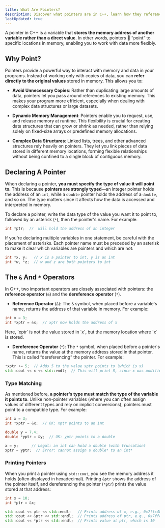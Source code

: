 ```yaml
---
title: What Are Pointers?
description: Discover what pointers are in C++, learn how they reference memory addresses, and understand why they’re essential for more advanced programming techniques.
lastUpdated: true
---
```



A pointer in C++ is a variable that **stores the memory address of another variable 
rather than a direct value**. In other words, pointers 🫵 “point” to specific locations 
in memory, enabling you to work with data more flexibly.

## Why Point?

Pointers provide a powerful way to interact with memory and data in your programs. 
Instead of working only with copies of data, you can **refer directly to the original 
values** stored in memory. This allows you to:

- **Avoid Unnecessary Copies**: Rather than duplicating large amounts of data, pointers 
let you pass around references to existing memory. This makes your program more efficient, 
especially when dealing with complex data structures or large datasets.

- **Dynamic Memory Management**: Pointers enable you to request, use, and release memory at 
runtime. This flexibility is crucial for creating data structures that can grow or shrink as 
needed, rather than relying solely on fixed-size arrays or predefined memory allocations.

- **Complex Data Structures**: Linked lists, trees, and other advanced structures rely heavily 
on pointers. They let you link pieces of data stored in different memory locations, forming 
flexible relationships without being confined to a single block of contiguous memory.

## Declaring A Pointer

When declaring a pointer, **you must specify the type of value it will point to**. This is because 
**pointers are strongly typed**—an integer pointer holds the address of an `int`, while a `double` 
pointer holds the address of a `double`, and so on. The type matters since it affects how the 
data is accessed and interpreted in memory.

To declare a pointer, write the data type of the value you want it to point to, followed by 
an asterisk (`*`), then the pointer's name. For example:

```cpp showLineNumbers=false
int *ptr;  //  will hold the address of an integer 
```

If you're declaring multiple variables in one statement, be careful 
with the placement of asterisks. Each pointer name must be preceded 
by an asterisk to make it clear which variables are pointers and which are not:

```cpp showLineNumbers=false
int *x, y;   // x is a pointer to int, y is an int
int *w, *z;  // w and z are both pointers to int
```

## The `&` And `*` Operators

In C++, two important operators are closely associated with pointers: 
the **reference operator** (`&`) and the **dereference operator** (`*`).

- **Reference Operator** (`&`): The `&` symbol, when placed before a variable's name, 
returns the address of that variable in memory. For example:

```cpp showLineNumbers=false
int x = 3;
int *xptr = &x;  // xptr now holds the address of x
```

<Aside>
Here, `xptr` is not the value stored in `x`, but the memory location where `x` is stored.
</Aside>

- **Dereference Operator** (`*`): The `*` symbol, when placed before a pointer's name, 
returns the value at the memory address stored in that pointer. This is called 
“dereferencing” the pointer. For example:

```cpp showLineNumbers=false
*xptr += 5;  // Adds 5 to the value xptr points to (which is x)
std::cout << x << std::endl;  // This will print 8, since x was modified through xptr
```

### Type Matching

As mentioned before, **a pointer's type must match the type of the variable it 
points to**. Unlike non-pointer variables (where you can often assign values of 
different types and rely on implicit conversions), pointers must point to a 
compatible type. For example:

```cpp showLineNumbers=false
int x = 3;
int *xptr = &x;  // OK: xptr points to an int

double y = 7.4;
double *yptr = &y;  // OK: yptr points to a double

x = y;      // Legal: an int can hold a double (with truncation)
xptr = yptr;  // Error: cannot assign a double* to an int*
```

### Printing Pointers

When you print a pointer using `std::cout`, you see the memory address it holds 
(often displayed in hexadecimal). Printing `&ptr` shows the address of the pointer 
itself, and dereferencing the pointer (`*ptr`) prints the value stored at that address:

```cpp showLineNumbers=false
int x = 10;
int *ptr = &x;

std::cout << ptr << std::endl;   // Prints address of x, e.g., 0x7ffc48cb398c
std::cout << &ptr << std::endl;  // Prints address of ptr, e.g., 0x7ffcb7d14dd0
std::cout << *ptr << std::endl;  // Prints value at ptr, which is 10
```
